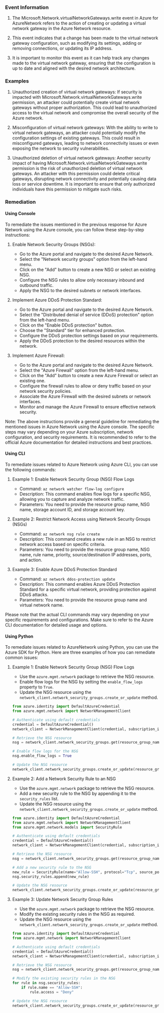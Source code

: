 
### Event Information

1. The Microsoft.Network.virtualNetworkGateways.write event in Azure for AzureNetwork refers to the action of creating or updating a virtual network gateway in the Azure Network resource.

2. This event indicates that a change has been made to the virtual network gateway configuration, such as modifying its settings, adding or removing connections, or updating its IP address.

3. It is important to monitor this event as it can help track any changes made to the virtual network gateway, ensuring that the configuration is up to date and aligned with the desired network architecture.


### Examples

1. Unauthorized creation of virtual network gateways: If security is impacted with Microsoft.Network.virtualNetworkGateways.write permission, an attacker could potentially create virtual network gateways without proper authorization. This could lead to unauthorized access to the virtual network and compromise the overall security of the Azure network.

2. Misconfiguration of virtual network gateways: With the ability to write to virtual network gateways, an attacker could potentially modify the configuration settings of existing gateways. This could result in misconfigured gateways, leading to network connectivity issues or even exposing the network to security vulnerabilities.

3. Unauthorized deletion of virtual network gateways: Another security impact of having Microsoft.Network.virtualNetworkGateways.write permission is the risk of unauthorized deletion of virtual network gateways. An attacker with this permission could delete critical gateways, disrupting network connectivity and potentially causing data loss or service downtime. It is important to ensure that only authorized individuals have this permission to mitigate such risks.

### Remediation

#### Using Console

To remediate the issues mentioned in the previous response for Azure Network using the Azure console, you can follow these step-by-step instructions:

1. Enable Network Security Groups (NSGs):
   - Go to the Azure portal and navigate to the desired Azure Network.
   - Select the "Network security groups" option from the left-hand menu.
   - Click on the "Add" button to create a new NSG or select an existing NSG.
   - Configure the NSG rules to allow only necessary inbound and outbound traffic.
   - Apply the NSG to the desired subnets or network interfaces.

2. Implement Azure DDoS Protection Standard:
   - Go to the Azure portal and navigate to the desired Azure Network.
   - Select the "Distributed denial of service (DDoS) protection" option from the left-hand menu.
   - Click on the "Enable DDoS protection" button.
   - Choose the "Standard" tier for enhanced protection.
   - Configure the DDoS protection settings based on your requirements.
   - Apply the DDoS protection to the desired resources within the network.

3. Implement Azure Firewall:
   - Go to the Azure portal and navigate to the desired Azure Network.
   - Select the "Azure Firewall" option from the left-hand menu.
   - Click on the "Add" button to create a new Azure Firewall or select an existing one.
   - Configure the firewall rules to allow or deny traffic based on your network security policies.
   - Associate the Azure Firewall with the desired subnets or network interfaces.
   - Monitor and manage the Azure Firewall to ensure effective network security.

Note: The above instructions provide a general guideline for remediating the mentioned issues in Azure Network using the Azure console. The specific steps may vary depending on your Azure subscription, network configuration, and security requirements. It is recommended to refer to the official Azure documentation for detailed instructions and best practices.

#### Using CLI

To remediate issues related to Azure Network using Azure CLI, you can use the following commands:

1. Example 1: Enable Network Security Group (NSG) Flow Logs
   - Command: `az network watcher flow-log configure`
   - Description: This command enables flow logs for a specific NSG, allowing you to capture and analyze network traffic.
   - Parameters: You need to provide the resource group name, NSG name, storage account ID, and storage account key.

2. Example 2: Restrict Network Access using Network Security Groups (NSGs)
   - Command: `az network nsg rule create`
   - Description: This command creates a new rule in an NSG to restrict network access based on specific criteria.
   - Parameters: You need to provide the resource group name, NSG name, rule name, priority, source/destination IP addresses, ports, and action.

3. Example 3: Enable Azure DDoS Protection Standard
   - Command: `az network ddos-protection update`
   - Description: This command enables Azure DDoS Protection Standard for a specific virtual network, providing protection against DDoS attacks.
   - Parameters: You need to provide the resource group name and virtual network name.

Please note that the actual CLI commands may vary depending on your specific requirements and configurations. Make sure to refer to the Azure CLI documentation for detailed usage and options.

#### Using Python

To remediate issues related to AzureNetwork using Python, you can use the Azure SDK for Python. Here are three examples of how you can remediate common issues:

1. Example 1: Enable Network Security Group (NSG) Flow Logs
   - Use the `azure.mgmt.network` package to retrieve the NSG resource.
   - Enable flow logs for the NSG by setting the `enable_flow_logs` property to `True`.
   - Update the NSG resource using the `network_client.network_security_groups.create_or_update` method.

   ```python
   from azure.identity import DefaultAzureCredential
   from azure.mgmt.network import NetworkManagementClient

   # Authenticate using default credentials
   credential = DefaultAzureCredential()
   network_client = NetworkManagementClient(credential, subscription_id)

   # Retrieve the NSG resource
   nsg = network_client.network_security_groups.get(resource_group_name, nsg_name)

   # Enable flow logs for the NSG
   nsg.enable_flow_logs = True

   # Update the NSG resource
   network_client.network_security_groups.create_or_update(resource_group_name, nsg_name, nsg)
   ```

2. Example 2: Add a Network Security Rule to an NSG
   - Use the `azure.mgmt.network` package to retrieve the NSG resource.
   - Add a new security rule to the NSG by appending it to the `security_rules` list.
   - Update the NSG resource using the `network_client.network_security_groups.create_or_update` method.

   ```python
   from azure.identity import DefaultAzureCredential
   from azure.mgmt.network import NetworkManagementClient
   from azure.mgmt.network.models import SecurityRule

   # Authenticate using default credentials
   credential = DefaultAzureCredential()
   network_client = NetworkManagementClient(credential, subscription_id)

   # Retrieve the NSG resource
   nsg = network_client.network_security_groups.get(resource_group_name, nsg_name)

   # Add a new security rule to the NSG
   new_rule = SecurityRule(name="Allow-SSH", protocol="Tcp", source_port_range="*", destination_port_range="22", access="Allow", direction="Inbound")
   nsg.security_rules.append(new_rule)

   # Update the NSG resource
   network_client.network_security_groups.create_or_update(resource_group_name, nsg_name, nsg)
   ```

3. Example 3: Update Network Security Group Rules
   - Use the `azure.mgmt.network` package to retrieve the NSG resource.
   - Modify the existing security rules in the NSG as required.
   - Update the NSG resource using the `network_client.network_security_groups.create_or_update` method.

   ```python
   from azure.identity import DefaultAzureCredential
   from azure.mgmt.network import NetworkManagementClient

   # Authenticate using default credentials
   credential = DefaultAzureCredential()
   network_client = NetworkManagementClient(credential, subscription_id)

   # Retrieve the NSG resource
   nsg = network_client.network_security_groups.get(resource_group_name, nsg_name)

   # Modify the existing security rules in the NSG
   for rule in nsg.security_rules:
       if rule.name == "Allow-SSH":
           rule.access = "Deny"

   # Update the NSG resource
   network_client.network_security_groups.create_or_update(resource_group_name, nsg_name, nsg)
   ```

